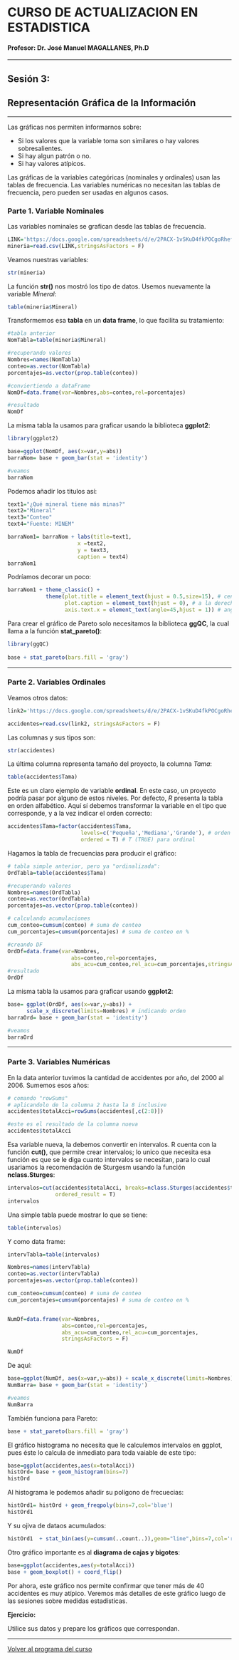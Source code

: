 # CURSO DE ACTUALIZACION EN ESTADISTICA

#### Profesor: Dr. José Manuel MAGALLANES, Ph.D

____

## Sesión 3: 

## **Representación Gráfica de la Información**

____

Las gráficas nos permiten informarnos sobre:

- Si los valores que la variable toma son similares o hay valores sobresalientes.
- Si hay algun patrón o no.
- Si hay valores atípicos.

Las gráficas de la variables categóricas (nominales y ordinales) usan las tablas de frecuencia. Las variables numéricas no necesitan las tablas de frecuencia, pero pueden ser usadas en algunos casos.


### Parte 1. **Variable Nominales**

Las variables nominales se grafican desde las tablas de frecuencia.

```r
LINK='https://docs.google.com/spreadsheets/d/e/2PACX-1vSKuD4fkPOCgoRhefu9cDLzKJe-tkZ8V0EDPihgr2B6PZK3j-MGAfcSyNRQ91hzhuEh_iCebo1-8DWu/pub?gid=775750542&single=true&output=csv'
mineria=read.csv(LINK,stringsAsFactors = F)
```

Veamos nuestras variables:
```r
str(mineria)
```

La función **str()** nos mostró los tipo de datos. Usemos nuevamente la variable *Mineral*:

```r
table(mineria$Mineral)
```

Transformemos esa **tabla** en un **data frame**, lo que facilita su tratamiento:

```r
#tabla anterior
NomTabla=table(mineria$Mineral)

#recuperando valores
Nombres=names(NomTabla)
conteo=as.vector(NomTabla)
porcentajes=as.vector(prop.table(conteo))

#conviertiendo a dataFrame
NomDf=data.frame(var=Nombres,abs=conteo,rel=porcentajes)

#resultado
NomDf
```



La misma tabla la usamos para graficar usando la biblioteca **ggplot2**:

```r
library(ggplot2)

base=ggplot(NomDf, aes(x=var,y=abs))
barraNom= base + geom_bar(stat = 'identity')

#veamos
barraNom

```

Podemos añadir los titulos así:

```r
text1="¿Qué mineral tiene más minas?"
text2="Mineral"
text3="Conteo"
text4="Fuente: MINEM"

barraNom1= barraNom + labs(title=text1,
                      x =text2, 
                      y = text3,
                      caption = text4) 
barraNom1
```

Podríamos decorar un poco:

```r
barraNom1 + theme_classic() + 
            theme(plot.title = element_text(hjust = 0.5,size=15), # centrar y agrandar
                  plot.caption = element_text(hjust = 0), # a la derecha
                  axis.text.x = element_text(angle=45,hjust = 1)) # angulo

```

Para crear el gráfico de Pareto solo necesitamos la biblioteca **ggQC**, la cual llama a la función **stat_pareto()**:

```r
library(ggQC)
 
base + stat_pareto(bars.fill = 'gray') 
```



_____

### Parte 2. Variables Ordinales


Veamos otros datos:

```r
link2='https://docs.google.com/spreadsheets/d/e/2PACX-1vSKuD4fkPOCgoRhefu9cDLzKJe-tkZ8V0EDPihgr2B6PZK3j-MGAfcSyNRQ91hzhuEh_iCebo1-8DWu/pub?gid=1869012038&single=true&output=csv'

accidentes=read.csv(link2, stringsAsFactors = F)
```

Las columnas y sus tipos son:

```r
str(accidentes)
```

La última columna representa tamaño del proyecto, la columna _Tama_:

```r
table(accidentes$Tama)
```

Este es un claro ejemplo de variable **ordinal**. En este caso, un proyecto podría pasar por alguno de estos niveles. Por defecto, _R_ presenta la tabla en orden alfabético. Aquí sí debemos transformar la variable en el tipo que corresponde, y a la vez indicar el orden correcto:

```r

accidentes$Tama=factor(accidentes$Tama,
                       levels=c('Pequeña','Mediana','Grande'), # orden correcto
                       ordered = T) # T (TRUE) para ordinal
```

Hagamos la tabla de frecuencias para producir el gráfico:

```r
# tabla simple anterior, pero ya "ordinalizada":
OrdTabla=table(accidentes$Tama)

#recuperando valores
Nombres=names(OrdTabla)
conteo=as.vector(OrdTabla)
porcentajes=as.vector(prop.table(conteo))

# calculando acumulaciones
cum_conteo=cumsum(conteo) # suma de conteo
cum_porcentajes=cumsum(porcentajes) # suma de conteo en %

#creando DF
OrdDf=data.frame(var=Nombres,
                    abs=conteo,rel=porcentajes,
                    abs_acu=cum_conteo,rel_acu=cum_porcentajes,stringsAsFactors = F)
#resultado
OrdDf
```


La misma tabla la usamos para graficar usando **ggplot2**:

```r
base= ggplot(OrdDf, aes(x=var,y=abs)) + 
      scale_x_discrete(limits=Nombres) # indicando orden
barraOrd= base + geom_bar(stat = 'identity') 

#veamos
barraOrd
```

____

### Parte 3. Variables Numéricas


En la data anterior tuvimos la cantidad de accidentes por año, del 2000 al 2006. Sumemos esos años:

```r
# comando "rowSums"
# aplicandolo de la columna 2 hasta la 8 inclusive
accidentes$totalAcci=rowSums(accidentes[,c(2:8)])

#este es el resultado de la columna nueva
accidentes$totalAcci
```

Esa variable nueva, la debemos convertir en intervalos. R cuenta con la función **cut()**, que permite crear intervalos; lo unico que necesita esa función es que se le diga cuanto intervalos se necesitan, para lo cual usariamos la recomendación de Sturgesm usando la función **nclass.Sturges**:
```r
intervalos=cut(accidentes$totalAcci, breaks=nclass.Sturges(accidentes$totalAcci),
               ordered_result = T)
intervalos
```

Una simple tabla puede mostrar lo que se tiene:
```r
table(intervalos)
```

Y como data frame:

```r
intervTabla=table(intervalos)

Nombres=names(intervTabla)
conteo=as.vector(intervTabla)
porcentajes=as.vector(prop.table(conteo))

cum_conteo=cumsum(conteo) # suma de conteo
cum_porcentajes=cumsum(porcentajes) # suma de conteo en %


NumDf=data.frame(var=Nombres,
                 abs=conteo,rel=porcentajes,
                 abs_acu=cum_conteo,rel_acu=cum_porcentajes,
                 stringsAsFactors = F)

NumDf

```

De aquí:

```r

base=ggplot(NumDf, aes(x=var,y=abs)) + scale_x_discrete(limits=Nombres)
NumBarra= base + geom_bar(stat = 'identity') 

#veamos
NumBarra

```

También funciona para Pareto:
```r
base + stat_pareto(bars.fill = 'gray') 
```

El gráfico histograma no necesita que le calculemos intervalos en ggplot, pues éste lo calcula de inmediato para toda vaiable de este tipo:

```r

base=ggplot(accidentes,aes(x=totalAcci))
histOrd= base + geom_histogram(bins=7) 
histOrd 
```

Al histograma le podemos añadir su polígono de frecuecias:

```r
histOrd1= histOrd + geom_freqpoly(bins=7,col='blue')
histOrd1
```

Y su ojiva de dataos acumulados:

```r
histOrd1  + stat_bin(aes(y=cumsum(..count..)),geom="line",bins=7,col='red') 
```


Otro gráfico importante es al **diagrama de cajas y bigotes**:

```r
base=ggplot(accidentes,aes(y=totalAcci))
base + geom_boxplot() + coord_flip()
```

Por ahora, este gráfico nos permite confirmar que tener más de 40 accidentes es muy atípico. Veremos más detalles de este gráfico luego de las sesiones sobre medidas estadísticas.


**Ejercicio:**

Utilice sus datos y prepare los gráficos que correspondan.

____

[Volver al programa del curso](https://coursesandtutorials.github.io/Estadistica/)

